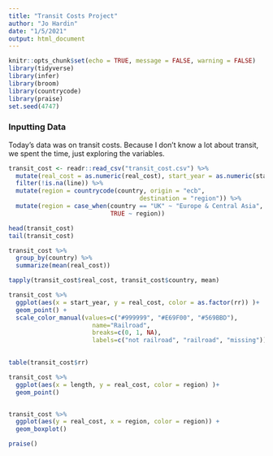 ```yaml
---
title: "Transit Costs Project"
author: "Jo Hardin"
date: "1/5/2021"
output: html_document
---
```


```r
knitr::opts_chunk$set(echo = TRUE, message = FALSE, warning = FALSE)
library(tidyverse)
library(infer)
library(broom)
library(countrycode)
library(praise)
set.seed(4747)
```

### Inputting Data

Today's data was on transit costs. Because I don't know a lot about transit, we spent the time, just exploring the variables.

```r
transit_cost <- readr::read_csv("transit_cost.csv") %>%
  mutate(real_cost = as.numeric(real_cost), start_year = as.numeric(start_year)) %>%
  filter(!is.na(line)) %>%
  mutate(region = countrycode(country, origin = "ecb", 
                                    destination = "region")) %>%
  mutate(region = case_when(country == "UK" ~ "Europe & Central Asia",
                            TRUE ~ region))
```

```r
head(transit_cost)
tail(transit_cost)

transit_cost %>%
  group_by(country) %>%
  summarize(mean(real_cost))

tapply(transit_cost$real_cost, transit_cost$country, mean)
```

```r
transit_cost %>%
  ggplot(aes(x = start_year, y = real_cost, color = as.factor(rr)) )+ 
  geom_point() +
  scale_color_manual(values=c("#999999", "#E69F00", "#569BBD"), 
                       name="Railroad",
                       breaks=c(0, 1, NA),
                       labels=c("not railroad", "railroad", "missing"))
  
```

```r
table(transit_cost$rr)
```

```r
transit_cost %>%
  ggplot(aes(x = length, y = real_cost, color = region) )+ 
  geom_point() 


transit_cost %>%
  ggplot(aes(y = real_cost, x = region, color = region)) + 
  geom_boxplot() 
```

```r
praise()
```
